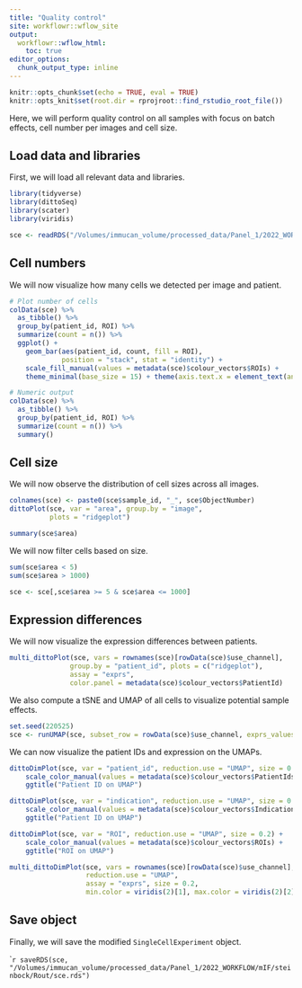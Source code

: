 ```yaml
---
title: "Quality control"
site: workflowr::wflow_site
output:
  workflowr::wflow_html:
    toc: true
editor_options:
  chunk_output_type: inline
---
```


```r
knitr::opts_chunk$set(echo = TRUE, eval = TRUE)
knitr::opts_knit$set(root.dir = rprojroot::find_rstudio_root_file())
```

Here, we will perform quality control on all samples with focus
on batch effects, cell number per images and cell size.

## Load data and libraries

First, we will load all relevant data and libraries.

```r
library(tidyverse)
library(dittoSeq)
library(scater)
library(viridis)

sce <- readRDS("/Volumes/immucan_volume/processed_data/Panel_1/2022_WORKFLOW/mIF/steinbock/Rout/sce.rds")
```

## Cell numbers

We will now visualize how many cells we detected per image and patient.

```r
# Plot number of cells
colData(sce) %>%
  as_tibble() %>%
  group_by(patient_id, ROI) %>%
  summarize(count = n()) %>%
  ggplot() +
    geom_bar(aes(patient_id, count, fill = ROI), 
             position = "stack", stat = "identity") +
    scale_fill_manual(values = metadata(sce)$colour_vectors$ROIs) + 
    theme_minimal(base_size = 15) + theme(axis.text.x = element_text(angle = 45, hjust = 1))

# Numeric output
colData(sce) %>%
  as_tibble() %>%
  group_by(patient_id, ROI) %>%
  summarize(count = n()) %>%
  summary()
```

## Cell size

We will now observe the distribution of cell sizes across all images.

```r
colnames(sce) <- paste0(sce$sample_id, "_", sce$ObjectNumber)
dittoPlot(sce, var = "area", group.by = "image",  
          plots = "ridgeplot") 

summary(sce$area)
```

We will now filter cells based on size.

```r
sum(sce$area < 5)
sum(sce$area > 1000)

sce <- sce[,sce$area >= 5 & sce$area <= 1000]
```

## Expression differences

We will now visualize the expression differences between patients.

```r
multi_dittoPlot(sce, vars = rownames(sce)[rowData(sce)$use_channel],
               group.by = "patient_id", plots = c("ridgeplot"), 
               assay = "exprs", 
               color.panel = metadata(sce)$colour_vectors$PatientId)
```

We also compute a tSNE and UMAP of all cells to visualize potential sample effects.

```r
set.seed(220525)
sce <- runUMAP(sce, subset_row = rowData(sce)$use_channel, exprs_values = "exprs")
```

We can now visualize the patient IDs and expression on the UMAPs.

```r
dittoDimPlot(sce, var = "patient_id", reduction.use = "UMAP", size = 0.2) + 
    scale_color_manual(values = metadata(sce)$colour_vectors$PatientIds) +
    ggtitle("Patient ID on UMAP")

dittoDimPlot(sce, var = "indication", reduction.use = "UMAP", size = 0.2) + 
    scale_color_manual(values = metadata(sce)$colour_vectors$Indication) +
    ggtitle("Patient ID on UMAP")

dittoDimPlot(sce, var = "ROI", reduction.use = "UMAP", size = 0.2) + 
    scale_color_manual(values = metadata(sce)$colour_vectors$ROIs) +
    ggtitle("ROI on UMAP")
```

```r
multi_dittoDimPlot(sce, vars = rownames(sce)[rowData(sce)$use_channel], 
                   reduction.use = "UMAP", 
                   assay = "exprs", size = 0.2, 
                   min.color = viridis(2)[1], max.color = viridis(2)[2]) 
```

## Save object

Finally, we will save the modified `SingleCellExperiment` object.

````r
saveRDS(sce, "/Volumes/immucan_volume/processed_data/Panel_1/2022_WORKFLOW/mIF/steinbock/Rout/sce.rds")
```
